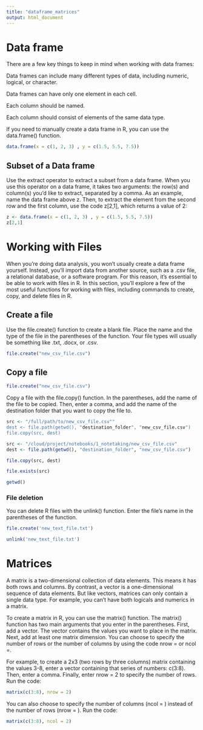 ```yaml
---
title: "dataframe_matrices"
output: html_document
---
```


# Data frame

There are a few key things to keep in mind when working with data frames: 

Data frames can include many different types of data, including numeric, logical, or character.

Data frames can have only one element in each cell.

Each column should be named. 

Each column should consist of elements of the same data type.

If you need to manually create a data frame in R, you can use the data.frame() function.

```r
data.frame(x = c(1, 2, 3) , y = c(1.5, 5.5, 7.5))
```

## Subset of a Data frame

Use the extract operator to extract a subset from a data frame. When you use this operator on a data frame, it takes two arguments: the row(s) and column(s) you’d like to extract, separated by a comma. As an example, name the data frame above z. Then, to extract the element from the second row and the first column, use the code z[2,1], which returns a value of 2:

```r
z <- data.frame(x = c(1, 2, 3) , y = c(1.5, 5.5, 7.5))
z[2,1]
```
# Working with Files

When you’re doing data analysis, you won’t usually create a data frame yourself. Instead, you’ll import data from another source, such as  a .csv file, a relational database, or a software program. For this reason, it’s essential to be able to work with files in R. In this section, you’ll explore a few of the most useful functions for working with files, including commands to create, copy, and delete files in R. 

## Create a file

Use the file.create() function to create a blank file. Place the name and the type of the file in the parentheses of the function. Your file types will usually be something like .txt, .docx, or .csv.

```r
file.create("new_csv_file.csv") 
```

## Copy a file

```r
file.create("new_csv_file.csv") 
```

Copy a file with the file.copy() function. In the parentheses, add the name of the file to be copied. Then, enter a comma, and add the name of the destination folder that you want to copy the file to. 

```r
src <- "/full/path/to/new_csv_file.csv""
dest <- file.path(getwd(), "destination_folder", "new_csv_file.csv")
file.copy(src, dest)
```

```r
src <- "/cloud/project/notebooks/1_notetaking/new_csv_file.csv"
dest <- file.path(getwd(), "destination_folder", "new_csv_file.csv")

file.copy(src, dest)

```
```r
file.exists(src) 
```
```r
getwd()
```

### File deletion

You can delete R files with the unlink() function. Enter the file’s name in the parentheses of the function.

```r
file.create('new_text_file.txt')

```
```r
unlink('new_text_file.txt')
```


# Matrices 

A matrix is a two-dimensional collection of data elements. This means it has both rows and columns. By contrast, a vector is a one-dimensional sequence of data elements. But like vectors, matrices can only contain a single data type. For example, you can’t have both logicals and numerics in a matrix. 

To create a matrix in R, you can use the matrix() function. The matrix() function has two main arguments that you enter in the parentheses. First, add a vector. The vector contains the values you want to place in the matrix. Next, add at least one matrix dimension. You can choose to specify the number of rows or the number of columns by using the code nrow = or ncol =. 

For example, to create a 2x3 (two rows by three columns) matrix containing the values 3-8, enter a vector containing that series of numbers: c(3:8). Then, enter a comma. Finally, enter nrow = 2 to specify the number of rows. Run the code: 

```r
matrix(c(3:8), nrow = 2)
```


You can also choose to specify the number of columns (ncol = ) instead of the number of rows (nrow = ). Run the code: 

```r
matrix(c(3:8), ncol = 2)
```


